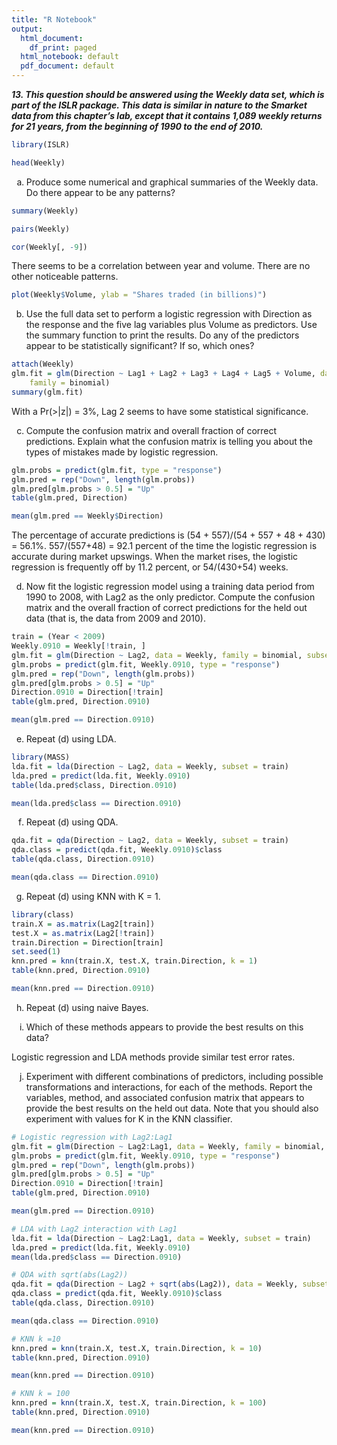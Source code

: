 ---
title: "R Notebook"
output:
  html_document:
    df_print: paged
  html_notebook: default
  pdf_document: default
---

___13. This question should be answered using the Weekly data set, which is part of the ISLR package. This data is similar in nature to the Smarket data from this chapter's lab, except that it contains 1,089 weekly returns for 21 years, from the beginning of 1990 to the end of 2010.___
```{r}
library(ISLR)
```
```{r}
head(Weekly)
```

a. Produce some numerical and graphical summaries of the Weekly data. Do there appear to be any patterns?
```{r}
summary(Weekly)
```
```{r}
pairs(Weekly)
```
```{r}
cor(Weekly[, -9])
```
There seems to be a correlation between year and volume. There are no other noticeable patterns.

```{r}
plot(Weekly$Volume, ylab = "Shares traded (in billions)")
```

b. Use the full data set to perform a logistic regression with Direction as the response and the five lag variables plus Volume as predictors. Use the summary function to print the results. Do any of the predictors appear to be statistically significant? If so, which ones?
```{r}
attach(Weekly)
glm.fit = glm(Direction ~ Lag1 + Lag2 + Lag3 + Lag4 + Lag5 + Volume, data = Weekly, 
    family = binomial)
summary(glm.fit)
```
With a Pr(>|z|) = 3%, Lag 2 seems to have some statistical significance.

c. Compute the confusion matrix and overall fraction of correct predictions. Explain what the confusion matrix is telling you about the types of mistakes made by logistic regression.
```{r}
glm.probs = predict(glm.fit, type = "response")
glm.pred = rep("Down", length(glm.probs))
glm.pred[glm.probs > 0.5] = "Up"
table(glm.pred, Direction)
```
```{r}
mean(glm.pred == Weekly$Direction)
```
The percentage of accurate predictions is (54 + 557)/(54 + 557 + 48 + 430) = 56.1%. 557/(557+48) = 92.1 percent of the time the logistic regression is accurate during market upswings. When the market rises, the logistic regression is frequently off by 11.2 percent, or 54/(430+54) weeks.

d. Now fit the logistic regression model using a training data period from 1990 to 2008, with Lag2 as the only predictor. Compute the confusion matrix and the overall fraction of correct predictions for the held out data (that is, the data from 2009 and 2010).
```{r}
train = (Year < 2009)
Weekly.0910 = Weekly[!train, ]
glm.fit = glm(Direction ~ Lag2, data = Weekly, family = binomial, subset = train)
glm.probs = predict(glm.fit, Weekly.0910, type = "response")
glm.pred = rep("Down", length(glm.probs))
glm.pred[glm.probs > 0.5] = "Up"
Direction.0910 = Direction[!train]
table(glm.pred, Direction.0910)
```
```{r}
mean(glm.pred == Direction.0910)
```
e. Repeat (d) using LDA.
```{r}
library(MASS)
lda.fit = lda(Direction ~ Lag2, data = Weekly, subset = train)
lda.pred = predict(lda.fit, Weekly.0910)
table(lda.pred$class, Direction.0910)
```
```{r}
mean(lda.pred$class == Direction.0910)
```

f. Repeat (d) using QDA. 
```{r}
qda.fit = qda(Direction ~ Lag2, data = Weekly, subset = train)
qda.class = predict(qda.fit, Weekly.0910)$class
table(qda.class, Direction.0910)
```
```{r}
mean(qda.class == Direction.0910)
```

g. Repeat (d) using KNN with K = 1. 
```{r}
library(class)
train.X = as.matrix(Lag2[train])
test.X = as.matrix(Lag2[!train])
train.Direction = Direction[train]
set.seed(1)
knn.pred = knn(train.X, test.X, train.Direction, k = 1)
table(knn.pred, Direction.0910)
```
```{r}
mean(knn.pred == Direction.0910)
```

h) Repeat (d) using naive Bayes. 

i. Which of these methods appears to provide the best results on this data?

Logistic regression and LDA methods provide similar test error rates.

j. Experiment with different combinations of predictors, including possible transformations and interactions, for each of the methods. Report the variables, method, and associated confusion matrix that appears to provide the best results on the held out data. Note that you should also experiment with values for K in the KNN classifier.
```{r}
# Logistic regression with Lag2:Lag1
glm.fit = glm(Direction ~ Lag2:Lag1, data = Weekly, family = binomial, subset = train)
glm.probs = predict(glm.fit, Weekly.0910, type = "response")
glm.pred = rep("Down", length(glm.probs))
glm.pred[glm.probs > 0.5] = "Up"
Direction.0910 = Direction[!train]
table(glm.pred, Direction.0910)
```
```{r}
mean(glm.pred == Direction.0910)
```
```{r}
# LDA with Lag2 interaction with Lag1
lda.fit = lda(Direction ~ Lag2:Lag1, data = Weekly, subset = train)
lda.pred = predict(lda.fit, Weekly.0910)
mean(lda.pred$class == Direction.0910)
```
```{r}
# QDA with sqrt(abs(Lag2))
qda.fit = qda(Direction ~ Lag2 + sqrt(abs(Lag2)), data = Weekly, subset = train)
qda.class = predict(qda.fit, Weekly.0910)$class
table(qda.class, Direction.0910)
```
```{r}
mean(qda.class == Direction.0910)
```
```{r}
# KNN k =10
knn.pred = knn(train.X, test.X, train.Direction, k = 10)
table(knn.pred, Direction.0910)
```
```{r}
mean(knn.pred == Direction.0910)
```
```{r}

# KNN k = 100
knn.pred = knn(train.X, test.X, train.Direction, k = 100)
table(knn.pred, Direction.0910)
```
```{r}
mean(knn.pred == Direction.0910)
```



